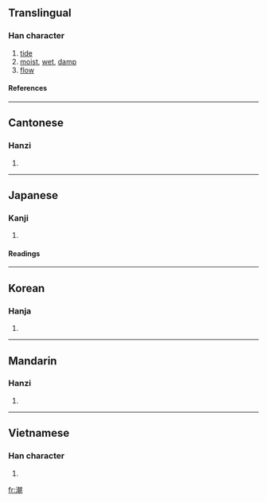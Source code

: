 ==Translingual==
===Han character===
{{Han char|rn=85|rad=水|as=12|sn=15|four=3712<sub>0</sub>|canj=水十十月 (EJJB)|ids=⿰[[氵]][[朝]]}}
# [[tide]]
# [[moist]], [[wet]], [[damp]]
# [[flow]]

====References====
{{Han ref|kx=0650.190|dkj=18277|dj=1060.180|hdz=31737.050|uh=6F6E|ud=28526|bh=BCE9|bd=48361}}

----

==Cantonese==
===Hanzi===
{{yue-hanzi|jyut=ciu4|y=chiu4}}
# {{defn|Cantonese}}

----

==Japanese==
===Kanji===
{{ja-kanji|grade=6|rs=水12}}
# {{defn|Japanese}}

====Readings====
{{ja-readings|on=[[ちょう]] (chō)|kun=[[しお]] (shio), [[うしお]] (ushio)}}

----

==Korean==
===Hanja===
{{ko-hanja|hangeul=[[조]]|eumhun=|rv=jo|mr=cho|y=co}}
# {{defn|Korean}}

----

==Mandarin==
===Hanzi===
{{cmn-hanzi|pin=[[cháo]] ([[chao2]]), [[yín]] ([[yin2]])|wg=ch'ao<sup>2</sup>, yin<sup>2</sup>}}
# {{defn|Mandarin}}

----

==Vietnamese==

===Han character===
{{vi-hantu|triều}}

# {{defn|Vietnamese}}

[[fr:潮]]